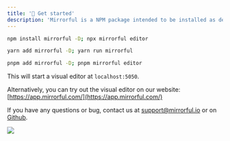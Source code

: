 ```yaml
---
title: '🚀 Get started'
description: 'Mirrorful is a NPM package intended to be installed as dev dependency.'
---
```


<CodeGroup>

```bash npm
npm install mirrorful -D; npx mirrorful editor
```

```bash yarn
yarn add mirrorful -D; yarn run mirrorful
```

```bash pnpm
pnpm add mirrorful -D; pnpm mirrorful editor
```

</CodeGroup>

This will start a visual editor at `localhost:5050`.

Alternatively, you can try out the visual editor on our website: [https://app.mirrorful.com/](https://app.mirrorful.com/)

If you have any questions or bug, contact us at [support@mirrorful.io](mailto:support@mirrorful.io) or on [Github](https://github.com/Mirrorful/mirrorful).

![](/image/rocketD.png)
